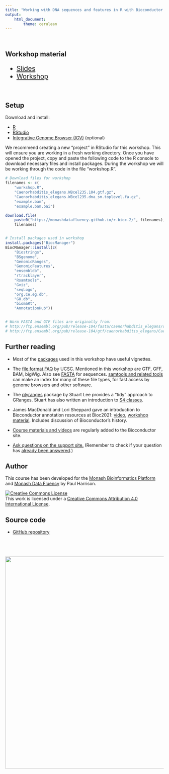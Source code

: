 ```yaml
---
title: "Working with DNA sequences and features in R with Bioconductor - version 2"
output:
    html_document:
        theme: cerulean
---
```


<br>

## Workshop material

<div style="font-size: 150%">
* [Slides](slides.html)
* [Workshop](workshop.html)
</div>

<br>

## Setup

Download and install:

* [R](https://cloud.r-project.org/) 
* [RStudio](https://www.rstudio.com/products/rstudio/download/)
* [Integrative Genome Browser (IGV)](https://software.broadinstitute.org/software/igv/download) (optional)

We recommend creating a new "project" in RStudio for this workshop. This will ensure you are working in a fresh working directory. Once you have opened the project, copy and paste the following code to the R console to download necessary files and install packages. During the workshop we will be working through the code in the file "workshop.R".

```r
# Download files for workshop
filenames <- c(
    "workshop.R", 
    "Caenorhabditis_elegans.WBcel235.104.gtf.gz", 
    "Caenorhabditis_elegans.WBcel235.dna_sm.toplevel.fa.gz",
    "example.bam",
    "example.bam.bai")

download.file(
    paste0("https://monashdatafluency.github.io/r-bioc-2/", filenames),
    filenames)


# Install packages used in workshop
install.packages("BiocManager")
BiocManager::install(c(
    "Biostrings",
    "BSgenome",
    "GenomicRanges",
    "GenomicFeatures",
    "ensembldb",
    "rtracklayer",
    "Rsamtools",
    "Gviz",
    "seqLogo",
    "org.Ce.eg.db",
    "GO.db",
    "biomaRt",
    "AnnotationHub"))


# Worm FASTA and GTF files are originally from:
# http://ftp.ensembl.org/pub/release-104/fasta/caenorhabditis_elegans/dna/Caenorhabditis_elegans.WBcel235.dna_sm.toplevel.fa.gz
# http://ftp.ensembl.org/pub/release-104/gtf/caenorhabditis_elegans/Caenorhabditis_elegans.WBcel235.104.gtf.gz
```


## Further reading

* Most of the [packages](https://bioconductor.org/packages/release/BiocViews.html#___Software) used in this workshop have useful vignettes.

* The [file format FAQ](https://genome.ucsc.edu/FAQ/FAQformat.html) by UCSC. Mentioned in this workshop are GTF, GFF, BAM, bigWig. Also see [FASTA](https://en.wikipedia.org/wiki/FASTA_format) for sequences. [samtools and related tools](http://www.htslib.org/) can make an index for many of these file types, for fast access by genome browsers and other software.

* The [plyranges](https://bioconductor.org/packages/release/bioc/html/plyranges.html) package by Stuart Lee provides a "tidy" approach to GRanges. Stuart has also written an introduction to [S4 classes](https://stuartlee.org/2019/07/09/s4-short-guide/).

* James MacDonald and Lori Sheppard gave an introduction to Bioconductor annotation resources at Bioc2021: [video](https://www.youtube.com/watch?v=3ABBm7BZszI), [workshop material](https://jmacdon.github.io/Bioc2021Anno/articles/AnnotationWorkshop.html). Includes discussion of Bioconductor's history.

* [Course materials and videos](https://bioconductor.org/help/course-materials/) are regularly added to the Bioconductor site.

* [Ask questions on the support site.](https://support.bioconductor.org/) (Remember to check if your question has [already been answered](https://support.bioconductor.org/post/search/?query=limma+batch).)

## Author

This course has been developed for the [Monash Bioinformatics Platform](https://www.monash.edu/researchinfrastructure/bioinformatics) and [Monash Data Fluency](https://www.monash.edu/data-fluency) by Paul Harrison.

<a rel="license" href="http://creativecommons.org/licenses/by/4.0/"><img alt="Creative Commons License" style="border-width:0" src="CC-BY.png" /></a><br />This work is licensed under a <a rel="license" href="http://creativecommons.org/licenses/by/4.0/">Creative Commons Attribution 4.0 International License</a>.

## Source code

* [GitHub repository](https://github.com/MonashDataFluency/r-bioc-2)

<p style="margin-top: 5em; text-align: right">
<a href="https://www.monash.edu/researchinfrastructure/bioinformatics"><img src="MBP-banner.png" width="675"></a>
</p>
